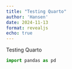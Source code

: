 ```yaml
---
title: "Testing Quarto"
author: 'Hansen'
date: 2024-11-13
format: revealjs
echo: true
---
```


Testing Quarto

```python
import pandas as pd
```
